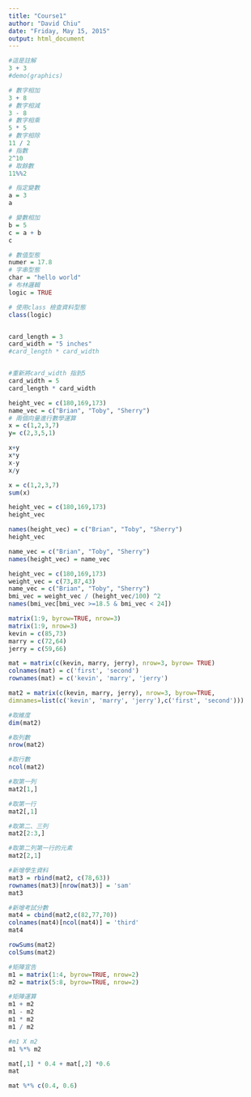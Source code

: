```yaml
---
title: "Course1"
author: "David Chiu"
date: "Friday, May 15, 2015"
output: html_document
---
```


```r
#這是註解
3 + 3
#demo(graphics)
```

```r
# 數字相加
3 + 8
# 數字相減
3 - 8
# 數字相乘
5 * 5
# 數字相除
11 / 2
# 指數
2^10
# 取餘數
11%%2
```

```r
# 指定變數
a = 3
a

# 變數相加
b = 5
c = a + b
c
```

```r
# 數值型態
numer = 17.8
# 字串型態
char = "hello world"
# 布林邏輯
logic = TRUE

# 使用class 檢查資料型態
class(logic)


card_length = 3
card_width = "5 inches"
#card_length * card_width


#重新將card_width 指到5
card_width = 5
card_length * card_width
```
```r

height_vec = c(180,169,173)
name_vec = c("Brian", "Toby", "Sherry")
# 兩個向量進行數學運算
x = c(1,2,3,7) 
y= c(2,3,5,1)

x+y 
x*y
x-y 
x/y

x = c(1,2,3,7) 
sum(x)

height_vec = c(180,169,173)
height_vec

names(height_vec) = c("Brian", "Toby", "Sherry")
height_vec

name_vec = c("Brian", "Toby", "Sherry")
names(height_vec) = name_vec


```

```r
height_vec = c(180,169,173)
weight_vec = c(73,87,43)
name_vec = c("Brian", "Toby", "Sherry")
bmi_vec = weight_vec / (height_vec/100) ^2
names(bmi_vec[bmi_vec >=18.5 & bmi_vec < 24])
```

```r
matrix(1:9, byrow=TRUE, nrow=3)
matrix(1:9, nrow=3)
kevin = c(85,73)
marry = c(72,64)
jerry = c(59,66)

mat = matrix(c(kevin, marry, jerry), nrow=3, byrow= TRUE)
colnames(mat) = c('first', 'second')
rownames(mat) = c('kevin', 'marry', 'jerry')

mat2 = matrix(c(kevin, marry, jerry), nrow=3, byrow=TRUE, 
dimnames=list(c('kevin', 'marry', 'jerry'),c('first', 'second')))

#取維度
dim(mat2)

#取列數
nrow(mat2)

#取行數
ncol(mat2)

#取第一列
mat2[1,] 

#取第一行
mat2[,1]

#取第二、三列
mat2[2:3,]

#取第二列第一行的元素
mat2[2,1]

#新增學生資料
mat3 = rbind(mat2, c(78,63))
rownames(mat3)[nrow(mat3)] = 'sam'
mat3

#新增考試分數
mat4 = cbind(mat2,c(82,77,70))
colnames(mat4)[ncol(mat4)] = 'third'
mat4

rowSums(mat2)
colSums(mat2)

#矩陣宣告
m1 = matrix(1:4, byrow=TRUE, nrow=2)
m2 = matrix(5:8, byrow=TRUE, nrow=2)

#矩陣運算
m1 + m2
m1 - m2
m1 * m2
m1 / m2

#m1 X m2 
m1 %*% m2

mat[,1] * 0.4 + mat[,2] *0.6
mat

mat %*% c(0.4, 0.6)
```

